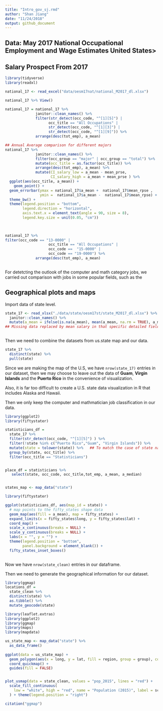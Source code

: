 ```yaml
---
title: "Intro_gov_sj.rmd"
author: "Shan Jiang"
date: "11/24/2018"
output: github_document
---
```


## Data: May 2017 National Occupational Employment and Wage Estimates United States>

## Salary Prospect From 2017 

```r
library(tidyverse)
library(readxl)

```


```r

national_17 <- read_excel("data/oesm17nat/national_M2017_dl.xlsx")

national_17 %>% View()

national_17 = national_17 %>% 
              janitor::clean_names() %>% 
              filter(str_detect(occ_code, "^[1][5]") | 
                    occ_title == "All Occupations" | 
                    str_detect(occ_code, "^[1][3]") | 
                    str_detect(occ_code, "^[1][9]")) %>% 
              arrange(desc(tot_emp), a_mean)

## Annual Average comparison for different majors 
national_17 %>% 
              janitor::clean_names() %>% 
              filter(occ_group == "major" | occ_group == "total") %>% 
              mutate(occ_title = as.factor(occ_title)) %>% 
              arrange(desc(tot_emp), a_mean) %>% 
              mutate(CI_salary_low = a_mean - mean_prse, 
                     CI_salary_high = a_mean + mean_prse ) %>% 
  ggplot(aes(occ_title, a_mean)) +
    geom_point() + 
  geom_errorbar(ymax = national_17$a_mean +  national_17$mean_rpse , 
                ymin =  national_17$a_mean -  national_17$mean_rpse) +
  theme_bw() +
  theme(legend.position = "bottom",
        legend.direction = "horizontal",
        axis.text.x = element_text(angle = 90, size = 8),
        legend.key.size = unit(0.05, "cm"))
  
              

national_17 %>% 
filter(occ_code == "13-0000" | 
                    occ_title == "All Occupations" | 
                    occ_code ==  "15-0000" | 
                    occ_code == "19-0000") %>% 
              arrange(desc(tot_emp), a_mean)
  

```

For detetcting the outlook of the computer and math category jobs, we carried out comparison with jobs in some popular fields, such as the 


## Geographical plots and maps 

Import data of state level.

```r
state_17 <- read_xlsx("./data/state/oesm17st/state_M2017_dl.xlsx") %>% 
  janitor::clean_names() %>% 
  mutate(a_mean = ifelse(is.na(a_mean), mean(a_mean, na.rm = TRUE), a_mean))
## Missing data replaced by mean salary in that specific detailed field for annual salary 
  
```

Then we need to combine the datasets from us.state map and our data.  

```r
state_17 %>% 
  distinct(state) %>% 
  pull(state) 
```

Since we are making the map of the U.S, we have `nrow(state_17)` entries in our dataset, then we may choose to leave out the data of **Guam**, **Virgin Islands** and the **Puerto Rico** in the convenience of visualization. 

Also, it is far too difficult to create a U.S. state data visualization in R that includes Alaska and Hawaii. 

Then we only keep the computer and mathmatician job classification in our data. 

```r
library(ggplot2)
library(fiftystater)

statisticians_df = 
  state_17 %>%
  filter(str_detect(occ_code, "^[1][5]") ) %>% 
  filter(!state %in% c("Puerto Rico","Guam", "Virgin Islands")) %>% 
  mutate(state = tolower(state)) %>%   ## To match the case of state names in 2 dataframe 
  group_by(state, occ_title) %>% 
  filter(occ_title == "Statisticians")


place_df = statisticians %>% 
   select(state, occ_code, occ_title,tot_emp, a_mean, a_median)  


states_map <- map_data("state")

library(fiftystater)

ggplot(statisticians_df, aes(map_id = state)) + 
  # map points to the fifty_states shape data
  geom_map(aes(fill = a_mean), map = fifty_states) + 
  expand_limits(x = fifty_states$long, y = fifty_states$lat) +
  coord_map() +
  scale_x_continuous(breaks = NULL) + 
  scale_y_continuous(breaks = NULL) +
  labs(x = "", y = "") +
  theme(legend.position = "bottom", 
        panel.background = element_blank()) + 
  fifty_states_inset_boxes()
  
```

Now we have `nrow(state_clean)` entries in our dataframe. 

Then we need to generate the geographical information for our dataset. 

```r
library(ggmap)
locations_df = 
  state_clean %>% 
  distinct(state) %>% 
  as.tibble() %>% 
  mutate_geocode(state)

```

```r
library(leaflet.extras)
library(ggplot2)
library(ggmap)
library(maps)
library(mapdata)

us_state_map <- map_data("state") %>%
  as_data_frame()
 
ggplot(data = us_state_map) + 
  geom_polygon(aes(x = long, y = lat, fill = region, group = group), color = "white") + 
  coord_quickmap() +
  guides(fill = FALSE) 


plot_usmap(data = state_clean, values = "pop_2015", lines = "red") + 
  scale_fill_continuous(
    low = "white", high = "red", name = "Population (2015)", label = scales::comma
  ) + theme(legend.position = "right")

citation("ggmap")
```

